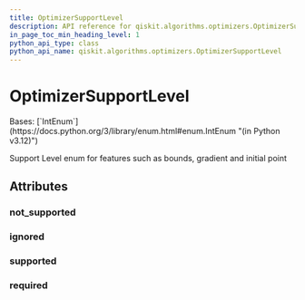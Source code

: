 ```yaml
---
title: OptimizerSupportLevel
description: API reference for qiskit.algorithms.optimizers.OptimizerSupportLevel
in_page_toc_min_heading_level: 1
python_api_type: class
python_api_name: qiskit.algorithms.optimizers.OptimizerSupportLevel
---
```


# OptimizerSupportLevel

<Class id="qiskit.algorithms.optimizers.OptimizerSupportLevel" isDedicatedPage={true} github="https://github.com/qiskit/qiskit/tree/stable/0.25/qiskit/algorithms/optimizers/optimizer.py" signature="qiskit.algorithms.optimizers.OptimizerSupportLevel(value)" modifiers="class">
  Bases: [`IntEnum`](https://docs.python.org/3/library/enum.html#enum.IntEnum "(in Python v3.12)")

  Support Level enum for features such as bounds, gradient and initial point

  ## Attributes

  ### not\_supported

  <Attribute id="qiskit.algorithms.optimizers.OptimizerSupportLevel.not_supported" attributeValue="0" />

  ### ignored

  <Attribute id="qiskit.algorithms.optimizers.OptimizerSupportLevel.ignored" attributeValue="1" />

  ### supported

  <Attribute id="qiskit.algorithms.optimizers.OptimizerSupportLevel.supported" attributeValue="2" />

  ### required

  <Attribute id="qiskit.algorithms.optimizers.OptimizerSupportLevel.required" attributeValue="3" />
</Class>


